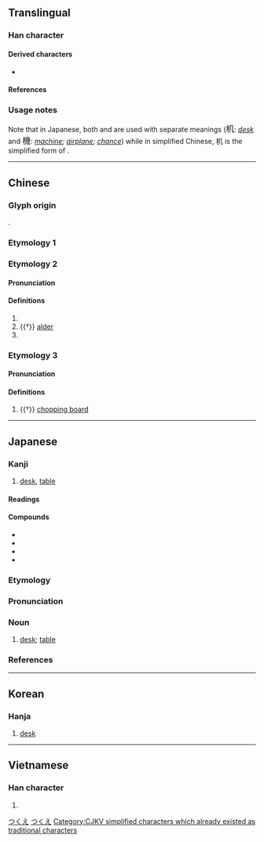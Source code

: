 {{also|機}}
{{character info/new}}
==Translingual==
{{stroke order}}
{{ja-forms|机∣[[機]]|机|机∣[[機]]}}

===Han character===
{{Han char|rn=75|rad=木|as=02|sn=6|four=47910|canj=DHN|ids=⿰木几}}

====Derived characters====
* {{l|mul|[[𣌯]], [[𦊵]], [[𪳴]], [[𩍊]]}}

====References====
{{Han ref|kx=0510.120|dkj=14435|hdz=21155.040|uh=673A}}

===Usage notes===
Note that in Japanese, both {{l|ja|机}} and {{l|ja|機}} are used with separate meanings (<big>机</big>: ''[[desk]]'' and <big>機</big>: ''[[machine]]; [[airplane]]; [[chance]]'') while in simplified Chinese, 机 is the simplified form of {{l|zh|機}}.

----

==Chinese==

===Glyph origin===
{{Han etym}}
{{Han compound|木|几|ls=psc|c1=s|c2=p|t1=tree; wood}}.

===Etymology 1===
{{zh-see|機|sv}} <!-- Refer moedict.tw -->

===Etymology 2===
{{zh-forms}}

====Pronunciation====
{{zh-pron
|m=jī,jǐ,2nb=variant,2a=y
|c=gei1,gei2
|c_note=gei2 - variant
|mc=y
|oc=y
|ma=y
|cat=n,pn
}}

====Definitions====
{{zh-hanzi}}

# {{zh-alt-form|几|small table; stool}}
# {{†}} [[alder]]
# {{surname|lang=zh}}

===Etymology 3===

====Pronunciation====
{{zh-pron
|m=wèi
|mc=
|oc=
|ma=y
|cat=n
}}

====Definitions====
{{zh-hanzi}}

# {{†}} [[chopping board]]

----

==Japanese==

===Kanji===
{{ja-kanji|grade=6|rs=木02}}

# [[desk]], [[table]]

====Readings====
{{ja-readings
|goon=き
|kanon=き
|kun=つくえ-
}}

====Compounds====
* {{ja-r|机下|きか}}
* {{ja-r|机上|きじょう}}
* {{ja-r|机辺|きへん}}
* {{ja-r|経机|きょうつくえ}}

===Etymology===
{{ja-kanjitab|つくえ|yomi=k}}
{{rfe|ja}}

===Pronunciation===
{{ja-pron|つくえ|y=k|acc=0|acc_ref=DJR}}

===Noun===
{{ja-noun|つくえ}}

# [[desk]]; [[table]]
#: {{ja-usex|机の上に本が三%冊ある。|つくえ の うえ に ほん が さん%さつ ある。|There are three books on the desk.}}

===References===
<references/>

[[Category:Japanese basic words|つくえ]]
[[Category:ja:Furniture|つくえ]]

----

==Korean==

===Hanja===
{{ko-hanja|hangeul=[[궤]]|eumhun=|rv=gwe|mr=kwe|y=kwey}}

# [[desk]]

----

==Vietnamese==

===Han character===
{{vi-hantu|[[cơ]]|rs=木02}}

# {{defn|lang=vi|sort=木02}}

[[Category:CJKV simplified characters which already existed as traditional characters]]
